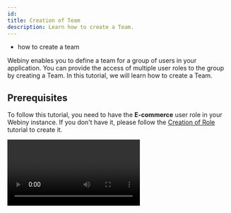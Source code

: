 ```yaml
---
id: 
title: Creation of Team
description: Learn how to create a Team.
---
```



<Alert type="success" title="WHAT YOU'LL LEARN">

- how to create a team

</Alert>

Webiny enables you to define a team for a group of users in your application. You can provide the access of multiple user roles to the group by creating a Team. In this tutorial, we will learn how to create a Team.

## Prerequisites

To follow this tutorial, you need to have the **E-commerce** user role in your Webiny instance. If you don't have it, please follow the [Creation of Role](/docs/{version}/user-guides/headless-cms/users/role-creation) tutorial to create it.

<Video src={teamCreationVideo} controls={true}/>

1. From the **Side Menu**, click **Settings** > **ACCESS MANAGEMENT** > **Teams**.

2. Click **+ NEW TEAM**.

   ✔️ The form to create a new team opens.

3. In the **Name** textbox, type **E-commerce L2 Managers**.

4. In the **Slug** textbox, type **e-commerce-l2-managers**.

5. In the **Description** textbox, type **Team of level-2 E-Commerce Managers**.

6. In the **Roles** dropdown, select **E-Commerce**.

    **Note**: You can select multiple roles in the **Roles** dropdown.

7. Click **SAVE TEAM**
    
    ✔️ The message "Team saved successfully!" displays.